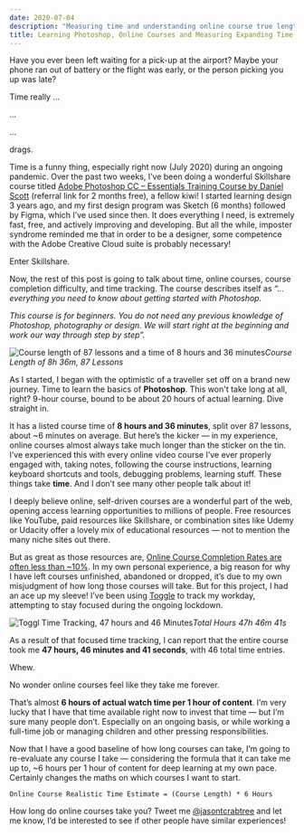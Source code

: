 ```yaml
---
date: 2020-07-04
description: "Measuring time and understanding online course true lengths. Alternative title: Time is wack, and impossible to predict."
title: Learning Photoshop, Online Courses and Measuring Expanding Time
---
```



Have you ever been left waiting for a pick-up at the airport? Maybe your phone ran out of battery or the flight was early, or the person picking you up was late?

Time really ...

...

...

drags.

Time is a funny thing, especially right now (July 2020) during an ongoing pandemic. Over the past two weeks, I’ve been doing a wonderful Skillshare course titled [Adobe Photoshop CC – Essentials Training Course by Daniel Scott](https://skl.sh/2B9l1BA) (referral link for 2 months free), a fellow kiwi! I started learning design 3 years ago, and my first design program was Sketch (6 months) followed by Figma, which I’ve used since then. It does everything I need, is extremely fast, free, and actively improving and developing. But all the while, imposter syndrome reminded me that in order to be a designer, some competence with the Adobe Creative Cloud suite is probably necessary!

Enter Skillshare.

Now, the rest of this post is going to talk about time, online courses, course completion difficulty, and time tracking. The course describes itself as *“… everything you need to know about getting started with Photoshop.*

*This course is for beginners. You do not need any previous knowledge of Photoshop, photography or design. We will start right at the beginning and work our way through step by step”.*

<CustomLazyImage
alt=""
src=""
/>
![Course length of 87 lessons and a time of 8 hours and 36 minutes](https://res.cloudinary.com/jasontcrabtree/image/upload/v1593954083/Portfolio-2020/Screenshot_2020-07-03_at_21.24.39.png)*Course Length of 8h 36m, 87 Lessons*

As I started, I began with the optimistic of a traveller set off on a brand new journey. Time to learn the basics of **Photoshop**. This won't take long at all, right? 9-hour course, bound to be about 20 hours of actual learning. Dive straight in.

It has a listed course time of **8 hours and 36 minutes**, split over 87 lessons, about ~6 minutes on average. But here’s the kicker — in my experience, online courses almost always take much longer than the sticker on the tin. I’ve experienced this with every online video course I’ve ever properly engaged with, taking notes, following the course instructions, learning keyboard shortcuts and tools, debugging problems, learning stuff. These things take **time**. And I don’t see many other people talk about it!

I deeply believe online, self-driven courses are a wonderful part of the web, opening access learning opportunities to millions of people. Free resources like YouTube, paid resources like Skillshare, or combination sites like Udemy or Udacity offer a lovely mix of educational resources — not to mention the many niche sites out there.

But as great as those resources are, [Online Course Completion Rates are often less than ~10%](https://elearningindustry.com/increase-completion-rates-online-course-5-ways). In my own personal experience, a big reason for why I have left courses unfinished, abandoned or dropped, it’s due to my own misjudgment of how long those courses will take. But for this project, I had an ace up my sleeve! I’ve been using [Toggle](https://toggl.com/) to track my workday, attempting to stay focused during the ongoing lockdown.

<CustomLazyImage
alt=""
src=""
/>
![Toggl Time Tracking, 47 hours and 46 Minutes](https://res.cloudinary.com/jasontcrabtree/image/upload/v1593963916/Portfolio-2020/Screenshot_2020-07-05_at_16.44.59.png)*Total Hours 47h 46m 41s*

As a result of that focused time tracking, I can report that the entire course took me **47 hours, 46 minutes and 41 seconds**, with 46 total time entries.

Whew.

No wonder online courses feel like they take me forever.

That’s almost **6 hours of actual watch time per 1 hour of content**. I’m very lucky that I have that time available right now to invest that time — but I’m sure many people don’t. Especially on an ongoing basis, or while working a full-time job or managing children and other pressing responsibilities.

Now that I have a good baseline of how long courses can take, I’m going to re-evaluate any course I take — considering the formula that it can take me up to,  ~6 hours per 1 hour of content for deep learning at my own pace. Certainly changes the maths on which courses I want to start.

`Online Course Realistic Time Estimate = (Course Length) * 6 Hours`

How long do online courses take you? Tweet me [@jasontcrabtree](https://twitter.com/@jasontcrabtree) and let me know, I’d be interested to see if other people have similar experiences!
